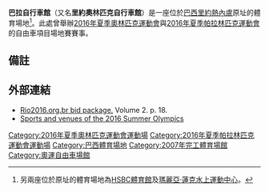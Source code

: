 {{Infobox Stadium
| stadium_name = 巴拉自行車館
| nickname = 里約奧林匹克自行車館
| image = [[File:Velodrome_Rio_2007.jpg|250px]]
| caption = 舉行[[2007年泛美運動會|2007年泛美運動會]]自由車場地賽的巴拉自行車館
| fullname = 
| location = [[巴西|巴西]][[里約熱內盧|里約熱內盧]]
| coordinates = 
| broke_ground = 2007年
| built = 
| opened = 2007年
| renovated = 2013-2015年
| expanded =
| closed =
| demolished =
| owner = 
| operator =
| surface =
| construction_cost = [[美元|$]]3500萬
| architect = 
| structural engineer =
| services engineer =
| general_contractor=
| project_manager =
| main_contractors =
| former_names =
| tenants = [[2016年夏季奧林匹克運動會|2016年夏季奧林匹克運動會]]（[[2016年夏季奧林匹克運動會自由車比賽|自由車]]）<br/>[[2016年夏季帕拉林匹克運動會|2016年夏季帕拉林匹克運動會]]（[[2016年夏季傷殘奧林匹克運動會單車比賽|自由車]]）
| capacity = 5,000人
| dimensions =
}}
'''巴拉自行車館'''（又名'''里約奧林匹克自行車館'''）是一座位於[[巴西|巴西]][[里約熱內盧|里約熱內盧]]{{link-en|尼爾森·畢奇國際賽車場|Autódromo Internacional Nelson Piquet}}原址的體育場地<ref>另兩座位於{{link-en|尼爾森·畢奇國際賽車場|Autódromo Internacional Nelson Piquet}}原址的體育場地為[[HSBC體育館|HSBC體育館]]及[[瑪麗亞·蓮克水上運動中心|瑪麗亞·蓮克水上運動中心]]。</ref>。此處曾舉辦[[2016年夏季奧林匹克運動會|2016年夏季奧林匹克運動會]]與[[2016年夏季帕拉林匹克運動會|2016年夏季帕拉林匹克運動會]]的自由車項目場地賽賽事。

== 備註 ==
{{reflist}}

== 外部連結 ==
* [https://web.archive.org/web/20101112204539/http://www.rio2016.org.br/sumarioexecutivo/sumario/English/Per%20Theme/Volume%202/Theme_09.pdf Rio2016.org.br bid package.] Volume 2. p. 18.
* [https://web.archive.org/web/20090320033717/http://urutau.proderj.rj.gov.br/rio2016_imagens/sumario/English/Per%20Theme/Volume%202/Theme_09.pdf Sports and venues of the 2016 Summer Olympics]

{{2016年夏季奧林匹克運動會比賽場館}}
{{2016年夏季帕拉林匹克運動會比賽場館}}
{{coord|22|58|47|S|43|23|40|W|display=title|type:landmark}}

{{DEFAULTSORT:Barra Velodrome}}
[[Category:2016年夏季奧林匹克運動會運動場|Category:2016年夏季奧林匹克運動會運動場]]
[[Category:2016年夏季帕拉林匹克運動會運動場|Category:2016年夏季帕拉林匹克運動會運動場]]
[[Category:巴西體育場地|Category:巴西體育場地]]
[[Category:2007年完工體育場館|Category:2007年完工體育場館]]
[[Category:奧運自由車場館|Category:奧運自由車場館]]